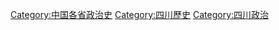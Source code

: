 [[Category:中国各省政治史|Category:中国各省政治史]]
[[Category:四川歷史|Category:四川歷史]]
[[Category:四川政治|Category:四川政治]]